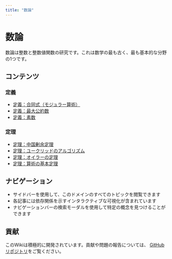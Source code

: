 ```yaml
---
title: "数論"
---
```


# 数論

数論は整数と整数値関数の研究です。これは数学の最も古く、最も基本的な分野の1つです。

## コンテンツ

### 定義

- [定義：合同式（モジュラー算術）](def-congruence.qmd)
- [定義：最大公約数](def-gcd.qmd)
- [定義：素数](def-prime.qmd)

### 定理

- [定理：中国剰余定理](thm-chinese-remainder.qmd)
- [定理：ユークリッドのアルゴリズム](thm-euclidean-algorithm.qmd)
- [定理：オイラーの定理](thm-euler.qmd)
- [定理：算術の基本定理](thm-fundamental-arithmetic.qmd)

## ナビゲーション

- サイドバーを使用して、このドメインのすべてのトピックを閲覧できます
- 各記事には依存関係を示すインタラクティブな可視化が含まれています
- ナビゲーションバーの検索モーダルを使用して特定の概念を見つけることができます

## 貢献

このWikiは積極的に開発されています。貢献や問題の報告については、
[GitHubリポジトリ](https://github.com/RK0429/ModernMath)をご覧ください。

